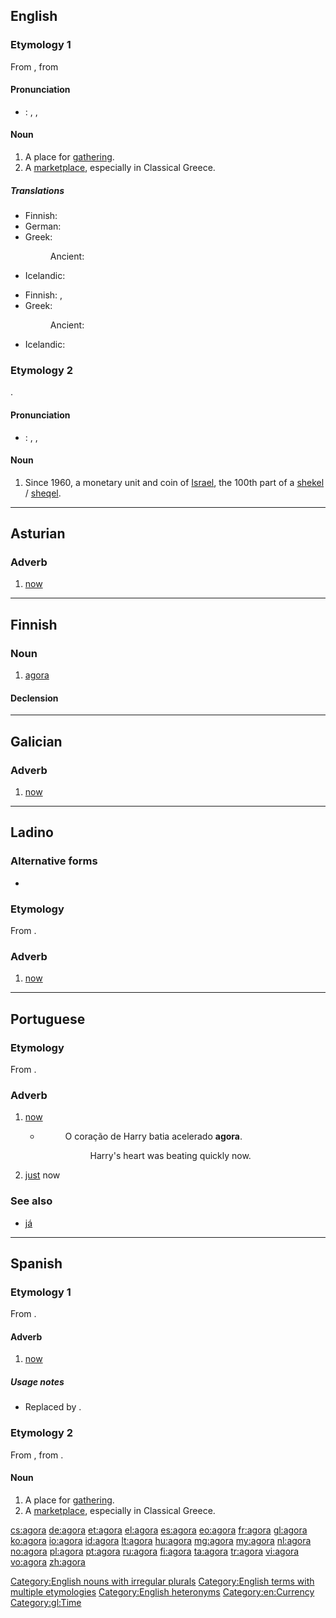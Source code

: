 {{also|ágora|αγορά|אגורה}}
==English==

===Etymology 1===
From {{etyl|la}}, from {{etyl|grc}} {{term|sc=polytonic|ἀγείρω|tr=ageirō||I gather, collect}}

====Pronunciation====
* {{a|UK}}: {{enPR|ăgʹə-rə}}, {{IPA|/ˈæɡəɹə/}}, {{SAMPA|/"{g@r\@/}}

====Noun====
{{en-noun|pl=agorae|pl2=agoras}}

# A place for [[gathering]].
# A [[marketplace]], especially in Classical Greece.

=====Translations=====
{{trans-top|a place for gathering}}
* Finnish: {{t|fi|kokouspaikka}}
* German: {{t|de|Agora|f}}
* Greek:
*: Ancient: {{tø|grc|ἀγορά|f|tr=agora|sc=polytonic}}
{{trans-mid}}
* Icelandic: {{t|is|samkomustaður|m}}
{{trans-bottom}}

{{trans-top|a marketplace}}
* Finnish: {{t|fi|tori}}, {{t|fi|agora}}
* Greek:
*: Ancient: {{tø|grc|ἀγορά|f|tr=agora|sc=polytonic}}
{{trans-mid}}
* Icelandic: {{t|is|markaðstorg|n}}
{{trans-bottom}}

===Etymology 2===
{{etyl|he}} {{term|אגורה|lang=he|tr=agorá}}.

====Pronunciation====
* {{a|UK}}: {{enPR|ăg'ə-räʹ}}, {{IPA|/ˌæɡəˈɹɑː/}}, {{SAMPA|/%{g@"r\A:/}}

====Noun====
{{en-noun|agoroth}}

# Since 1960, a monetary unit and coin of [[Israel]], the 100th part of a [[shekel]] / [[sheqel]].

[[Category:English nouns with irregular plurals]]
[[Category:English terms with multiple etymologies]]
[[Category:English heteronyms]]
[[Category:en:Currency]]

----

==Asturian==

===Adverb===
{{head|ast|adverb}}

# [[now]]

----

==Finnish==

===Noun===
{{fi-noun}}

# [[agora]] {{gloss|marketplace in Classical Greece}}

====Declension====
{{fi-decl-kulkija|agor}}

----

==Galician==

===Adverb===
{{gl-adv}}

# [[now]]

[[Category:gl:Time]]

----

==Ladino==

===Alternative forms===
* {{l|lad|aora|sc=Latn}}

===Etymology===
From {{etyl|la|lad}} {{term|hac|lang=la}} {{term|hora|lang=la}}.

===Adverb===
{{lad-adv|l}}

# [[now]]

----

==Portuguese==

===Etymology===
From {{etyl|la|pt}} {{term|hac|lang=la}} {{term|hora|lang=la}}.

===Adverb===
{{pt-adv|-}}

# [[now]]
#* {{RQ:Harry Potter|5|pt-BR|page=434}}
#*: O coração de Harry batia acelerado '''agora'''.
#*:: Harry's heart was beating quickly now.
# [[just]] now

===See also===
* [[já]]

----

==Spanish==

===Etymology 1===
From {{etyl|la|es}} {{term|hac|lang=la}} {{term|hora|lang=la}}.

====Adverb====
{{es-adv}}

# {{obsolete|lang=es}} [[now]]

=====Usage notes=====
* Replaced by {{l|es|ahora}}.

===Etymology 2===
From {{etyl|la|es}}, from {{etyl|grc|es}} {{term|sc=polytonic|ἀγορά|tr=agora||meeting, market}}.

====Noun====
{{es-noun|f}}

# A place for [[gathering]].
# A [[marketplace]], especially in Classical Greece.

[[cs:agora]]
[[de:agora]]
[[et:agora]]
[[el:agora]]
[[es:agora]]
[[eo:agora]]
[[fr:agora]]
[[gl:agora]]
[[ko:agora]]
[[io:agora]]
[[id:agora]]
[[lt:agora]]
[[hu:agora]]
[[mg:agora]]
[[my:agora]]
[[nl:agora]]
[[no:agora]]
[[pl:agora]]
[[pt:agora]]
[[ru:agora]]
[[fi:agora]]
[[ta:agora]]
[[tr:agora]]
[[vi:agora]]
[[vo:agora]]
[[zh:agora]]